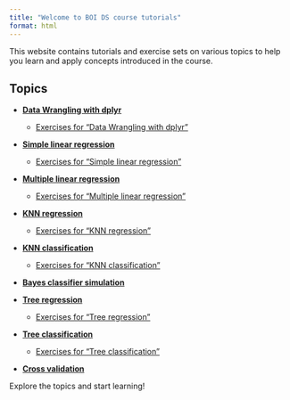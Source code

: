 ```yaml
---
title: "Welcome to BOI DS course tutorials"
format: html
---
```



This website contains tutorials and exercise sets on various topics to help you
learn and apply concepts introduced in the course.

## Topics

- **[Data Wrangling with dplyr](dplyr/dplyr.qmd)**
  - [Exercises for "Data Wrangling with dplyr"](dplyr/dplyr_exercises.qmd)

- **[Simple linear regression](simple_regression/simple_regression.qmd)**
  - [Exercises for "Simple linear regression"](simple_regression/simple_regression_exercise_set.qmd)

- **[Multiple linear regression](multiple_regression/multiple_regression.qmd)**
  - [Exercises for "Multiple linear regression"](multiple_regression/multiple_regression_exercise_set.qmd)

- **[KNN regression](knn_regression/knn_regression.qmd)**
  - [Exercises for "KNN regression"](knn_regression/knn_regression_exercise_set.qmd)

- **[KNN classification](knn_classification/knn_classification.qmd)**
  - [Exercises for "KNN classification"](knn_classification/knn_classification_exercise_set.qmd)

- **[Bayes classifier simulation](bayes_classifier_simulation/bayes_classifier_simulation.qmd)**

- **[Tree regression](tree_regression/tree_regression.qmd)**
  - [Exercises for "Tree regression"](tree_regression/tree_regression_exercise_set.qmd)

- **[Tree classification](tree_classification/tree_classification.qmd)**
  - [Exercises for "Tree classification"](tree_classification/tree_classification_exercise_set.qmd)

- **[Cross validation](cross_validation/cross_validation.qmd)**

Explore the topics and start learning!
